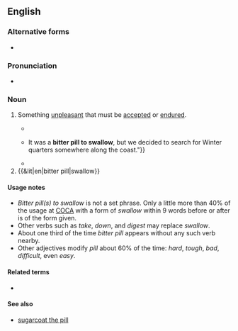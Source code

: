 ==English==

===Alternative forms===
* {{alt|en|bitter pill}}

===Pronunciation===
* {{audio|en|en-au-bitter pill to swallow.ogg|Audio (AU)}}

===Noun===
{{en-noun|head=[[bitter pill]] [[to]] [[swallow]]|bitter pills to swallow}}

# {{lb|en|figurative}} Something [[unpleasant]] that must be [[accepted]] or [[endured]].
#: {{syn|en|difficult pill to swallow|hard pill to swallow}}
#* {{quote-book|en|year=1886|author={{w|George Gissing}}|title=Demos: A Story of English Socialism|chapter=10|passage=[T]o see himself dethroned, the object of her contempt, was a '''bitter pill to swallow'''.}}
#* {{quote-journal|en|title=Amundsen to Try Again for Pole|work=The New York Times|date=1920-05-01|url=https://www.nytimes.com/1920/05/01/archives/amundsen-to-try-again-for-pole-after-visit-to-nome-the-explorer.html|issn=0362-4331|passage="[W]e cast loose from the ice after a very careful inspection which left us no hope whatsoever of penetrating it. {{...}} It was a '''bitter pill to swallow''', but we decided to search for Winter quarters somewhere along the coast."}}
#* {{quote-web|en|date=June 26, 2006|author=[[w:Tony Karon|Tony Karon]]|archiveurl=https://web.archive.org/web/20100903202622/http://www.time.com/time/world/article/0,8599,1208298,00.html|title=Inside Iraq's 'Amnesty' Plan|work=Time|archivedate=2010-09-03|passage=Giving them amnesty would be a '''bitter pill''' for the U.S. '''to swallow'''.}}
# {{&lit|en|bitter pill|swallow}}

====Usage notes====
* ''Bitter pill(s) to swallow'' is not a set phrase. Only a little more than 40% of the usage at [[COCA]] with a form of ''swallow'' within 9 words before or after is of the form given.
* Other verbs such as ''take'', ''down'', and ''digest'' may replace ''swallow''.
* About one third of the time ''bitter pill'' appears without any such verb nearby.
* Other adjectives modify ''pill'' about 60% of the time: ''hard'', ''tough'', ''bad'', ''difficult'', even ''easy''.

====Related terms====
* {{l|en|swallow a bitter pill}}

====See also====
* [[sugarcoat the pill]]